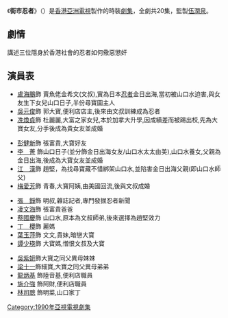 {{亞視劇集 
| 中文劇名=街市忍者
| 英文劇名={{lang|en|The Street Market Ninja}}
| 圖像=
| 製作年份=1990年
| aTV-11首播日期=1990年2月5日－3月2日
| aTV-11首播時間=逢星期一至五 19:00－20:00（連廣告）
| 監製=[[伍潤泉|伍潤泉]]
| 編導=[[譚朗昌|譚朗昌]]、[[袁樹偉|袁樹偉]]、[[麥殿邦|麥殿邦]]、[[陳太源|陳太源]]
| 助理編導=[[陳湘娟|陳湘娟]]、[[梁玉華|梁玉華]]、[[楊智謙|楊智謙]]、[[陳惠珠|陳惠珠]]<br>[[陳偉強|陳偉強]]、[[李偉峰|李偉峰]]
| 編劇=[[何文田_(編劇)|何文田]]、[[楊永祥|楊永祥]]、[[張毅成|張毅成]]、[[蔡倩玉|蔡倩玉]]<br>[[黃少麗|黃少麗]]、[[趙米卿|趙米卿]]、[[吳克忠|吳克忠]]、[[利仁|利　仁]]<br>[[周旭明|周旭明]]
| 製作統籌 =[[廖惠嬋|廖惠嬋]]
| 編審=[[張毅成|張毅成]]
| 集數=20
| 劇種=時裝
| 製作公司=[[香港|香港]][[亞洲電視|亞洲電視]]
| 主演=[[盧海鵬|盧海鵬]]、[[吳元俊|吳元俊]]、[[彭健新|彭健新]]、[[葉玉萍|葉玉萍]]<br>[[李菁_(亞洲小姐)|李　菁]]、[[江漢|江　漢]]、[[蔡國慶_(香港)|蔡國慶]]
| 主題曲=正義朋友
| 作曲=[[徐日勤|徐日勤]]
| 填詞=[[林夕|林　夕]]
| 主唱=[[彭健新|彭健新]]
}}
《'''街市忍者'''》（{{lang-en|'''The Street Market Ninja'''}}）是[[香港|香港]][[亞洲電視|亞洲電視]]製作的時裝[[劇集|劇集]]，全劇共20集，監製[[伍潤泉|伍潤泉]]。

==劇情==
講述三位隱身於香港社會的忍者如何儆惡懲奸

==演員表==
*[[盧海鵬|盧海鵬]]飾 賣魚佬金希文(文叔),實為日本[[忍者|忍者]]金日出海,當初被山口水迫害,與女友生下女兒山口日子,半份尋寶圖主人
*[[吳元俊|吳元俊]]飾 郭大寶,便利店店主,後來由文叔訓練成為忍者
*[[冼煥貞|冼煥貞]]飾 杜麗麗,大富之家女兒,本於加拿大升學,因成績差而被踢出校,先為大寶女友,分手後成為貴女友並成婚

*[[彭健新|彭健新]]飾 張富貴,大寶好友
*[[李菁_(亞洲小姐)|李　菁]] 飾山口日子(並分飾金日出海女友/山口水太太由美),山口水養女,父親為金日出海,後成為大寶女友並成婚
*[[江漢|江　漢]]飾 趙堅，為找尋寶藏不惜綁架山口水,並陷害金日出海父親(即山口水師父)
*[[梅愛芳|梅愛芳]]飾 青春,大寶阿姨,由美國回流,後與文叔成婚

*[[張錚|張　錚]]飾 明叔,雜誌記者,專門發掘忍者新聞 
*[[凌文海|凌文海]]飾 張富貴爸爸
*[[蔡國慶_(香港)|蔡國慶]]飾 山口水,原本為文叔師弟,後來選擇為趙堅效力
*[[丁櫻|丁　櫻]]飾 麗媽
*[[葉玉萍|葉玉萍]]飾 文文,貴妹,暗戀大寶
*[[譚少瑛|譚少瑛]]飾 大寶媽,憎恨文叔及大寶

*[[吳紫妍|吳紫妍]]飾大寶之同父異母妹妹
*[[梁十一|梁十一]]飾細寶,大寶之同父異母弟弟
*[[龍炳基|龍炳基]] 飾陸音基,便利店職員
*[[施介強|施介強]] 飾阿財,便利店職員
*[[林司聰|林司聰]] 飾明菜,山口家丁



[[Category:1990年亞視電視劇集|Category:1990年亞視電視劇集]]